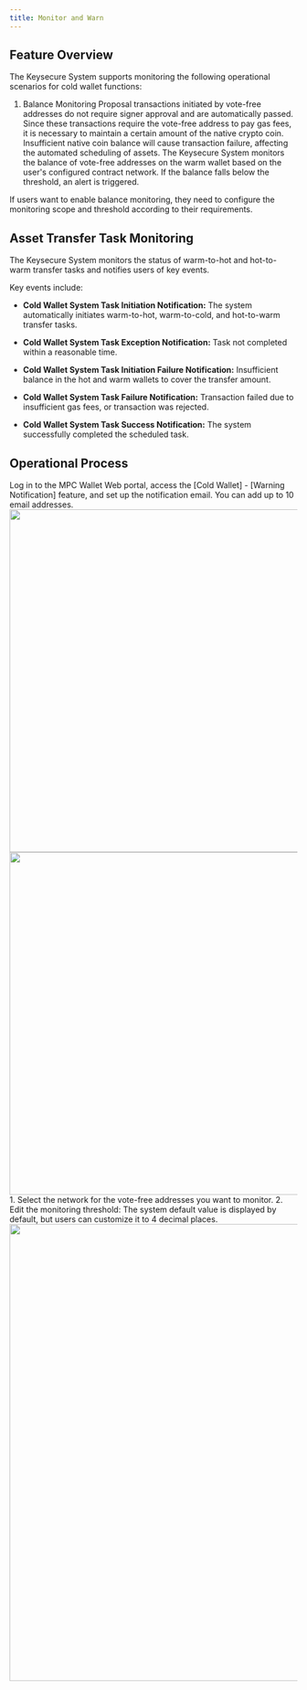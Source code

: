 ```yaml
---
title: Monitor and Warn
---
```



## Feature Overview

The Keysecure System supports monitoring the following operational scenarios for cold wallet functions:

1. Balance Monitoring
Proposal transactions initiated by vote-free addresses do not require signer approval and are automatically passed. Since these transactions require the vote-free address to pay gas fees, it is necessary to maintain a certain amount of the native crypto coin. Insufficient native coin balance will cause transaction failure, affecting the automated scheduling of assets. The Keysecure System monitors the balance of vote-free addresses on the warm wallet based on the user's configured contract network. If the balance falls below the threshold, an alert is triggered.
<Tip> 
If users want to enable balance monitoring, they need to configure the monitoring scope and threshold according to their requirements.
</Tip>

## Asset Transfer Task Monitoring
The Keysecure System monitors the status of warm-to-hot and hot-to-warm transfer tasks and notifies users of key events.

Key events include:
* **Cold Wallet System Task Initiation Notification:** The system automatically initiates warm-to-hot, warm-to-cold, and hot-to-warm transfer tasks.

* **Cold Wallet System Task Exception Notification:** Task not completed within a reasonable time.

* **Cold Wallet System Task Initiation Failure Notification:** Insufficient balance in the hot and warm wallets to cover the transfer amount.

* **Cold Wallet System Task Failure Notification:** Transaction failed due to insufficient gas fees, or transaction was rejected.

* **Cold Wallet System Task Success Notification:** The system successfully completed the scheduled task.

## Operational Process

<Steps>
<Step title="Set Notification Email">
 Log in to the MPC Wallet Web portal, access the [Cold Wallet] - [Warning Notification] feature, and set up the notification email.
<Note>
You can add up to 10 email addresses.
</Note>

 <div className="w-full flex items-center justify-center">
    <CardGroup cols={2}>
    <img src="/images/user-guide/alert1en.png" width="600"/>
    <img src="/images/user-guide/alert2en.png" width="600"/>
    </CardGroup>
</div>

</Step>
<Step title="Configure Balance Monitoring Parameters">
1. Select the network for the vote-free addresses you want to monitor.
2. Edit the monitoring threshold: The system default value is displayed by default, but users can customize it to 4 decimal places.
 <div className="w-full flex items-center justify-center">
    <img src="/images/user-guide/alert3en.png" width="800"/>
</div>

</Step>
</Steps>



